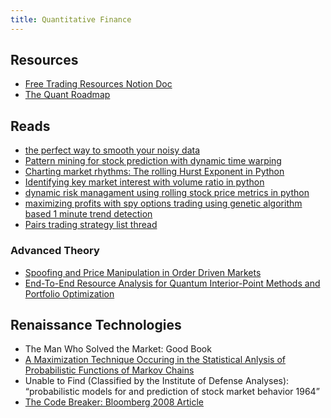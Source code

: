 ```yaml
---
title: Quantitative Finance
---
```


## Resources

- [Free Trading Resources Notion Doc](https://milksandmatcha.notion.site/Free-Trading-Resources-v2-4456ae906000487181f3486dbd0dd631)
- [The Quant Roadmap](https://roadmap-bucket-sa.s3.us-east-2.amazonaws.com/Roadmap_2024_UltimateEd_draft11.pdf)

## Reads

- [the perfect way to smooth your noisy data](https://towardsdatascience.com/the-perfect-way-to-smooth-your-noisy-data-4f3fe6b44440)
- [Pattern mining for stock prediction with dynamic time warping](https://medium.com/@crisvelasquez/pattern-mining-for-stock-prediction-with-dynamic-time-warping-3f8df5fb4c5b)
- [Charting market rhythms: The rolling Hurst Exponent in Python](https://medium.com/@crisvelasquez/quantifying-stock-trends-the-rolling-hurst-exponent-in-python-d7108fc0e837)
- [Identifying key market interest with volume ratio in python](https://medium.com/@crisvelasquez/identifying-key-market-interest-with-the-volume-ratio-in-python-1f9904705711)
- [dynamic risk managament using rolling stock price metrics in python](https://medium.com/@crisvelasquez/dynamic-risk-management-using-rolling-stock-price-metrics-in-python-5d6ffcbf5ba)
- [maximizing profits with spy options trading using genetic algorithm based 1 minute trend detection](https://wire.insiderfinance.io/maximizing-profits-with-spy-options-trading-using-genetic-algorithm-based-1-minute-trend-detection-f20b602e9b96)
- [Pairs trading strategy list thread](https://x.com/quant_arb/status/1782805392625745966)


### Advanced Theory

- [Spoofing and Price Manipulation in Order Driven Markets](https://papers.ssrn.com/sol3/papers.cfm?abstract_id=3431139)
- [End-To-End Resource Analysis for Quantum Interior-Point Methods and Portfolio Optimization](https://journals.aps.org/prxquantum/abstract/10.1103/PRXQuantum.4.040325)


## Renaissance Technologies

- The Man Who Solved the Market: Good Book
- [A Maximization Technique Occuring in the Statistical Anlysis of Probabilistic Functions of Markov Chains](https://www.biostat.wisc.edu/~kbroman/teaching/statgen/2004/refs/baum.pdf)
- Unable to Find (Classified by the Institute of Defense Analyses): "probabilistic models for and prediction of stock market behavior 1964"
- [The Code Breaker: Bloomberg 2008 Article](https://math.berkeley.edu/~berlek/pubs/bloomberg.pdf)
